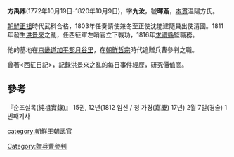 '''方禹鼎'''(1772年10月19日-1820年10月9日)，字'''九汝'''，號'''暉斎'''，[[本貫|本貫]]温陽方氏。

[[朝鮮正祖|朝鮮正祖]]時代武科合格，1803年任奏請使兼冬至正使沈能建隨員出使清國。1811年發生[[洪景來|洪景來]]之亂，任西征軍左哨官立下戰功，1816年[[求禮縣|求禮縣]]監職務。

他的墓地在[[京畿道|京畿道]][[加平郡|加平郡]][[月谷里|月谷里]]，在[[朝鮮哲宗|朝鮮哲宗]]時代追贈兵曹參判之職。

曾著<西征日記>，記録洪景來之亂的每日事件經歷，研究價值高。

==參考==
『순조실록(純祖實錄)』 15권, 12년(1812 임신 / 청 가경(嘉慶) 17년) 2월 7일(경술) 1번째기사

[[category:朝鮮王朝武官|category:朝鮮王朝武官]]
[[Category:贈兵曹參判|Category:贈兵曹參判]]